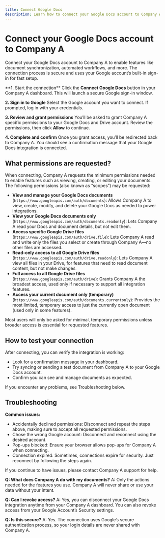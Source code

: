 ```yaml
---
title: Connect Google Docs
description: Learn how to connect your Google Docs account to Company A, review permissions, and troubleshoot common issues.
---
```


# Connect your Google Docs account to Company A

Connect your Google Docs account to Company A to enable features like document synchronization, automated workflows, and more. The connection process is secure and uses your Google account’s built-in sign-in for fast setup.

<Steps>
**1. Start the connection**
Click the <strong>Connect Google Docs</strong> button in your Company A dashboard. This will launch a secure Google sign-in window.

**2. Sign in to Google**
Select the Google account you want to connect. If prompted, log in with your credentials.

**3. Review and grant permissions**
You’ll be asked to grant Company A specific permissions to your Google Docs and Drive account. Review the permissions, then click <strong>Allow</strong> to continue.

**4. Complete and confirm**
Once you grant access, you’ll be redirected back to Company A. You should see a confirmation message that your Google Docs integration is connected.
</Steps>

## What permissions are requested?

When connecting, Company A requests the minimum permissions needed to enable features such as viewing, creating, or editing your documents. The following permissions (also known as “scopes”) may be requested:

<Callout type="info" title="About Permissions">

- **View and manage your Google Docs documents** (`https://www.googleapis.com/auth/documents`):
  Allows Company A to view, create, modify, and delete your Google Docs as needed to power integrations.
- **View your Google Docs documents only** (`https://www.googleapis.com/auth/documents.readonly`):
  Lets Company A read your Docs and document details, but not edit them.
- **Access specific Google Drive files** (`https://www.googleapis.com/auth/drive.file`):
  Lets Company A read and write only the files you select or create through Company A—no other files are accessed.
- **Read-only access to all Google Drive files** (`https://www.googleapis.com/auth/drive.readonly`):
  Lets Company A view all files in your Drive, for features that need to read document content, but not make changes.
- **Full access to all Google Drive files** (`https://www.googleapis.com/auth/drive`):
  Grants Company A the broadest access, used only if necessary to support all integration features.
- **Access your current document only (temporary)** (`https://www.googleapis.com/auth/documents.currentonly`):
  Provides the most limited, temporary access to just the currently open document (used only in some features).

Most users will only be asked for minimal, temporary permissions unless broader access is essential for requested features.
</Callout>

## How to test your connection

After connecting, you can verify the integration is working:

- Look for a confirmation message in your dashboard.
- Try syncing or sending a test document from Company A to your Google Docs account.
- Confirm you can see and manage documents as expected.

If you encounter any problems, see Troubleshooting below.

## Troubleshooting

<Callout type="warning" title="Having trouble connecting?">

**Common issues:**

- Accidentally declined permissions: Disconnect and repeat the steps above, making sure to accept all requested permissions.
- Chose the wrong Google account: Disconnect and reconnect using the desired account.
- Pop-ups blocked: Ensure your browser allows pop-ups for Company A when connecting.
- Connection expired: Sometimes, connections expire for security. Just reconnect by following the steps again.

If you continue to have issues, please contact Company A support for help.
</Callout>

<Accordion title="Frequently Asked Questions">

**Q: What does Company A do with my documents?**
A: Only the actions needed for the features you use. Company A will never share or use your data without your intent.

**Q: Can I revoke access?**
A: Yes, you can disconnect your Google Docs integration anytime from your Company A dashboard. You can also revoke access from your Google Account’s Security settings.

**Q: Is this secure?**
A: Yes. The connection uses Google’s secure authentication process, so your login details are never shared with Company A.

</Accordion>